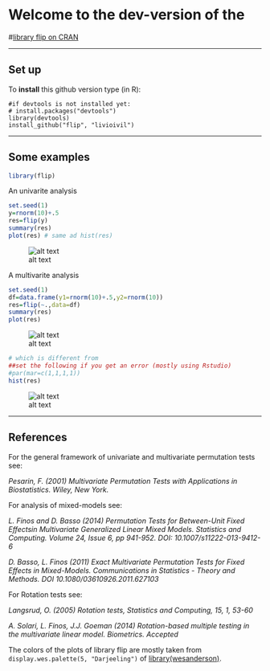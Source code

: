 
# Welcome to the dev-version of the 

#[library flip on CRAN](http://cran.r-project.org/web/packages/flip/index.html)


* * *

## Set up

To **install** this github version type (in R):

    #if devtools is not installed yet: 
    # install.packages("devtools") 
    library(devtools)
    install_github("flip", "livioivil")


* * *

## Some examples

```r
library(flip)
```

An univarite analysis
```r
set.seed(1)
y=rnorm(10)+.5
res=flip(y)
summary(res)
plot(res) # same ad hist(res)
```

![alt text](https://github.com/livioivil/flip/blob/master/figures/hist.png)

A multivarite analysis
```r
set.seed(1)
df=data.frame(y1=rnorm(10)+.5,y2=rnorm(10))
res=flip(~.,data=df)
summary(res)
plot(res) 
```

![alt text](https://github.com/livioivil/flip/blob/master/figures/scatter.png)

```r
# which is different from
##set the following if you get an error (mostly using Rstudio)
#par(mar=c(1,1,1,1))
hist(res)
```

![alt text](https://github.com/livioivil/flip/blob/master/figures/hists.png)

* * *

## References

For the general framework of univariate and multivariate permutation tests see: 

*Pesarin, F. (2001) Multivariate Permutation Tests with Applications in Biostatistics. Wiley, New York.*


For analysis of mixed-models see:

*L. Finos and D. Basso (2014) Permutation Tests for Between-Unit Fixed Effectsin Multivariate Generalized Linear Mixed Models. Statistics and Computing. Volume 24, Issue 6, pp 941-952. DOI: 10.1007/s11222-013-9412-6*

*D. Basso, L. Finos (2011) Exact Multivariate Permutation Tests for Fixed Effects in Mixed-Models. Communications in Statistics - Theory and Methods. DOI 10.1080/03610926.2011.627103*


For Rotation tests see: 

*Langsrud, O. (2005) Rotation tests, Statistics and Computing, 15, 1, 53-60*

*A. Solari, L. Finos, J.J. Goeman (2014) Rotation-based multiple testing in the multivariate linear model. Biometrics. Accepted*


The colors of the plots of library flip are mostly taken from `display.wes.palette(5, "Darjeeling")` of [library(wesanderson)](https://github.com/karthik/wesanderson).